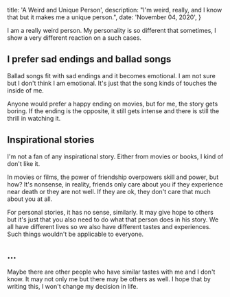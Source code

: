 
  title: 'A Weird and Unique Person',
  description:
    "I'm weird, really, and I know that but it makes me a unique person.",
  date: 'November 04, 2020',
}


I am a really weird person. My personality is so different that sometimes, I show a very different reaction on a such cases.

## I prefer sad endings and ballad songs

Ballad songs fit with sad endings and it becomes emotional. I am not sure but I don't think I am emotional. It's just that the song kinds of touches the inside of me.

Anyone would prefer a happy ending on movies, but for me, the story gets boring. If the ending is the opposite, it still gets intense and there is still the thrill in watching it.

## Inspirational stories

I'm not a fan of any inspirational story. Either from movies or books, I kind of don't like it.

In movies or films, the power of friendship overpowers skill and power, but how? It's nonsense, in reality, friends only care about you if they experience near death or they are not well. If they are ok, they don't care that much about you at all.

For personal stories, it has no sense, similarly. It may give hope to others but it's just that you also need to do what that person does in his story. We all have different lives so we also have different tastes and experiences. Such things wouldn't be applicable to everyone.

## ...

Maybe there are other people who have similar tastes with me and I don't know. It may not only me but there may be others as well. I hope that by writing this, I won't change my decision in life.
